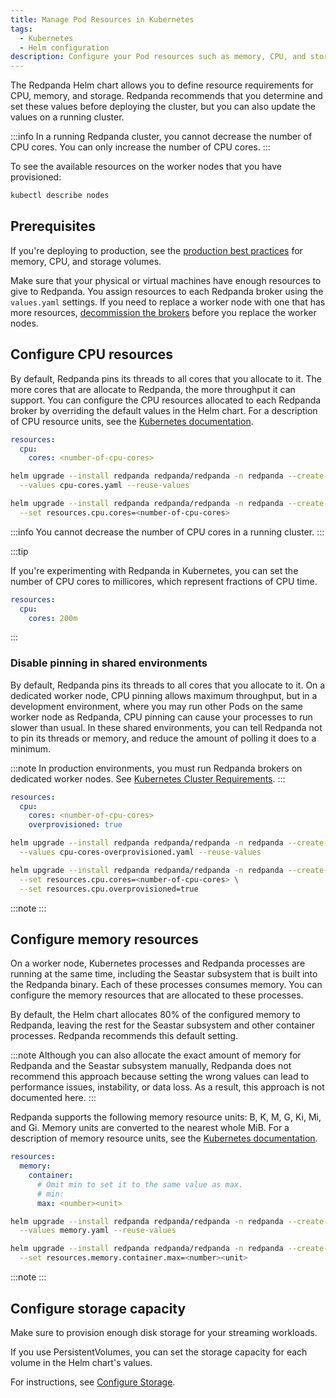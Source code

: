 ```yaml
---
title: Manage Pod Resources in Kubernetes
tags:
  - Kubernetes
  - Helm configuration
description: Configure your Pod resources such as memory, CPU, and storage.
---
```


<head>
    <meta name="title" content="Manage Pod Resources in Kubernetes | Redpanda Docs"/>
    <meta name="description" content="Configure your Pod resources such as memory, CPU, and storage."/>
    <link rel="canonical" href="https://docs.redpanda.com/docs/manage/kubernetes/manage-resources/" />
</head>


The Redpanda Helm chart allows you to define resource requirements for CPU, memory, and storage. Redpanda recommends that you determine and set these values before deploying the cluster, but you can also update the values on a running cluster.

:::info
In a running Redpanda cluster, you cannot decrease the number of CPU cores. You can only increase the number of CPU cores.
:::

To see the available resources on the worker nodes that you have provisioned:

```bash
kubectl describe nodes
```

## Prerequisites

If you're deploying to production, see the [production best practices](../../../deploy/deployment-option/self-hosted/kubernetes/kubernetes-best-practices) for memory, CPU, and storage volumes.

Make sure that your physical or virtual machines have enough resources to give to Redpanda. You assign resources to each Redpanda broker using the `values.yaml` settings. If you need to replace a worker node with one that has more resources, [decommission the brokers](../decommission-brokers) before you replace the worker nodes.

## Configure CPU resources

By default, Redpanda pins its threads to all cores that you allocate to it. The more cores that are allocate to Redpanda, the more throughput it can support. You can configure the CPU resources allocated to each Redpanda broker by overriding the default values in the Helm chart. For a description of CPU resource units, see the [Kubernetes documentation](https://kubernetes.io/docs/concepts/configuration/manage-resources-containers/#meaning-of-cpu).

<Tabs groupId="helm-config" queryString>
<TabItem value="values" label="--values">

```yaml title="cpu-cores.yaml"
resources:
  cpu:
    cores: <number-of-cpu-cores>
```

```bash
helm upgrade --install redpanda redpanda/redpanda -n redpanda --create-namespace \
  --values cpu-cores.yaml --reuse-values
```

</TabItem>
<TabItem value="flags" label="--set">

```bash
helm upgrade --install redpanda redpanda/redpanda -n redpanda --create-namespace \
  --set resources.cpu.cores=<number-of-cpu-cores>
```

</TabItem>
</Tabs>

:::info
You cannot decrease the number of CPU cores in a running cluster.
:::

:::tip

If you're experimenting with Redpanda in Kubernetes, you can set the number of CPU cores to millicores, which represent fractions of CPU time.

```yaml title="cpu-cores.yaml"
resources:
  cpu:
    cores: 200m
```

:::

### Disable pinning in shared environments

By default, Redpanda pins its threads to all cores that you allocate to it. 
On a dedicated worker node, CPU pinning allows maximum throughput, but in a development environment, where you may run other Pods on the same worker node as Redpanda, CPU pinning can cause your processes to run slower than usual. In these shared environments, you can tell Redpanda not to pin its threads or memory, and reduce the amount of polling it does to a minimum.

:::note
In production environments, you must run Redpanda brokers on dedicated worker nodes. See [Kubernetes Cluster Requirements](../../../deploy/deployment-option/self-hosted/kubernetes/kubernetes-cluster-requirements).
:::

<Tabs groupId="helm-config" queryString>
<TabItem value="values" label="--values">

```yaml title="cpu-cores-overprovisioned.yaml"
resources:
  cpu:
    cores: <number-of-cpu-cores>
    overprovisioned: true
```

```bash
helm upgrade --install redpanda redpanda/redpanda -n redpanda --create-namespace \
  --values cpu-cores-overprovisioned.yaml --reuse-values
```

</TabItem>
<TabItem value="flags" label="--set">

```bash
helm upgrade --install redpanda redpanda/redpanda -n redpanda --create-namespace \
  --set resources.cpu.cores=<number-of-cpu-cores> \
  --set resources.cpu.overprovisioned=true
```

</TabItem>
</Tabs>

:::note
<ValuesYaml path="resources.cpu"/>
:::

## Configure memory resources

On a worker node, Kubernetes processes and Redpanda processes are running at the same time, including the Seastar subsystem that is built into the Redpanda binary. Each of these processes consumes memory. You can configure the memory resources that are allocated to these processes.

By default, the Helm chart allocates 80% of the configured memory to Redpanda, leaving the rest for the Seastar subsystem and other container processes. Redpanda recommends this default setting.

:::note
Although you can also allocate the exact amount of memory for Redpanda and the Seastar subsystem manually, Redpanda does not recommend this approach because setting the wrong values can lead to performance issues, instability, or data loss. As a result, this approach is not documented here.
:::

Redpanda supports the following memory resource units: B, K, M, G, Ki, Mi, and Gi. Memory units are converted to the nearest whole MiB. For a description of memory resource units, see the [Kubernetes documentation](https://kubernetes.io/docs/concepts/configuration/manage-resources-containers/#meaning-of-memory).

<Tabs groupId="helm-config" queryString>
<TabItem value="values" label="--values">

```yaml title="memory.yaml"
resources:
  memory:
    container:
      # Omit min to set it to the same value as max.
      # min:
      max: <number><unit>
```

```bash
helm upgrade --install redpanda redpanda/redpanda -n redpanda --create-namespace \
  --values memory.yaml --reuse-values
```

</TabItem>
<TabItem value="flags" label="--set">

```bash
helm upgrade --install redpanda redpanda/redpanda -n redpanda --create-namespace \
  --set resources.memory.container.max=<number><unit>
```

</TabItem>
</Tabs>

:::note
<ValuesYaml path="resources.memory"/>
:::

## Configure storage capacity

Make sure to provision enough disk storage for your streaming workloads.

If you use PersistentVolumes, you can set the storage capacity for each volume in the Helm chart's values.

For instructions, see [Configure Storage](../configure-storage).

